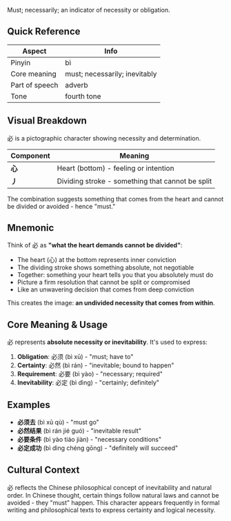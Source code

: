 Must; necessarily; an indicator of necessity or obligation.

## Quick Reference

| Aspect         | Info                          |
| -------------- | ----------------------------- |
| Pinyin         | bì                            |
| Core meaning   | must; necessarily; inevitably |
| Part of speech | adverb                        |
| Tone           | fourth tone                   |

## Visual Breakdown

必 is a pictographic character showing necessity and determination.

| Component | Meaning                                          |
| --------- | ------------------------------------------------ |
| **心**    | Heart (bottom) - feeling or intention            |
| **丿**    | Dividing stroke - something that cannot be split |

The combination suggests something that comes from the heart and cannot be divided or avoided -
hence "must."

## Mnemonic

Think of 必 as **"what the heart demands cannot be divided"**:

- The heart (心) at the bottom represents inner conviction
- The dividing stroke shows something absolute, not negotiable
- Together: something your heart tells you that you absolutely must do
- Picture a firm resolution that cannot be split or compromised
- Like an unwavering decision that comes from deep conviction

This creates the image: **an undivided necessity that comes from within**.

## Core Meaning & Usage

必 represents **absolute necessity or inevitability**. It's used to express:

1. **Obligation**: 必须 (bì xū) - "must; have to"
2. **Certainty**: 必然 (bì rán) - "inevitable; bound to happen"
3. **Requirement**: 必要 (bì yào) - "necessary; required"
4. **Inevitability**: 必定 (bì dìng) - "certainly; definitely"

## Examples

- **必须去** (bì xū qù) - "must go"
- **必然结果** (bì rán jié guó) - "inevitable result"
- **必要条件** (bì yào tiáo jiàn) - "necessary conditions"
- **必定成功** (bì dìng chéng gōng) - "definitely will succeed"

## Cultural Context

必 reflects the Chinese philosophical concept of inevitability and natural order. In Chinese
thought, certain things follow natural laws and cannot be avoided - they "must" happen. This
character appears frequently in formal writing and philosophical texts to express certainty and
logical necessity.
